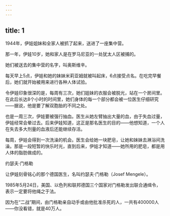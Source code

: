 ```yaml
---
---
---
```

title: 1
---



1944年，伊娃姐妹和全家人被抓了起来，送进了一座集中营。

那一年，伊娃10岁，她和家人是在罗马尼亚的一处犹太人区被捕的。

她们被送去的集中营的名字，叫奥斯维辛。

每天早上5点，伊娃和她的妹妹米莉亚姆就被叫起床，6点接受点名。在吃完早餐后，她们就开始被用来进行各种人体试验。

令伊娃印象很深的是，每周有三次，她们姐妹的衣服会被脱光，站在一个房间里。在此后长达8个小时的时间里，她们身体的每一个部分都会被一位医生仔细研究——据说，他是要了解双胞胎的不同之处。

也是一周三次，伊娃要被强行抽血。医生从她左臂抽出大量的血，由于失血过量，伊娃经常会晕过去。后来伊娃知道，这正是那名医生的目的——他想知道，一个人在失去多大剂量的血液后还能继续存活。

每周，伊娃会得到一次洗澡的机会。医生会给她一块肥皂，让她和妹妹去淋浴间洗澡。那是一段短暂的快乐时光，直到后来，伊娃才知道——她所用的肥皂，都是用人体的脂肪做成的。

约瑟夫·门格勒



让伊娃刻骨铭心的那个德国医生，名叫约瑟夫·门格勒（Josef Mengele）。

1985年5月24日，美国、以色列和联邦德国三个国家对门格勒发出联合通缉令，表示一定要将他绳之于法。

因为在“二战”期间，由门格勒亲自动手或由他批准杀死的人，一共有400000人——你没看错，就是40万人。